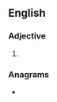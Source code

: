 ==English==

===Adjective===
{{head|en|superlative adjective}}

# {{en-superlative of|acute}}

===Anagrams===
* {{anagrams|en|a=acesttu|East Cut|scutate}}